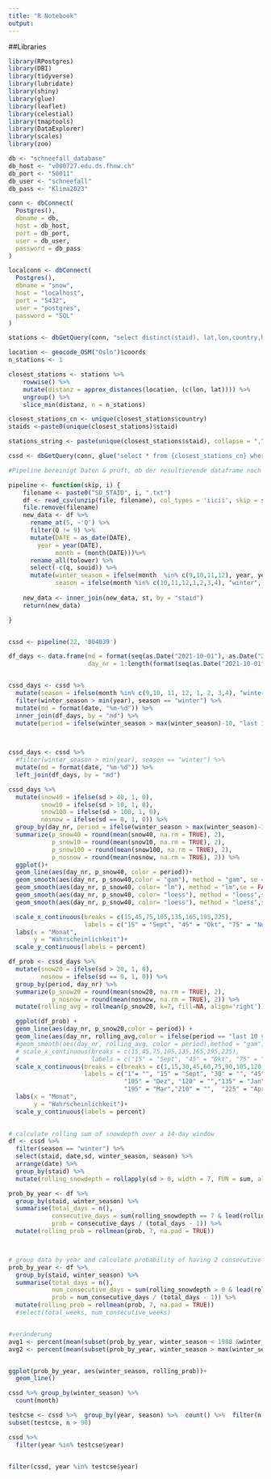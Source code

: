```yaml
---
title: "R Notebook"
output: 
---
```



##Libraries
```r
library(RPostgres)
library(DBI)
library(tidyverse)
library(lubridate)
library(shiny)
library(glue)
library(leaflet)
library(celestial)
library(tmaptools)
library(DataExplorer)
library(scales)
library(zoo)
```

```r
db <- "schneefall_database"
db_host <- "v000727.edu.ds.fhnw.ch"
db_port <- "50011"
db_user <- "schneefall"
db_pass <- "Klima2023"

conn <- dbConnect(
  Postgres(),
  dbname = db,
  host = db_host,
  port = db_port,
  user = db_user,
  password = db_pass
)

localconn <- dbConnect(
  Postgres(),
  dbname = "snow",
  host = "localhost",
  port = "5432",
  user = "postgres",
  password = "SQL"
)
```


```r
stations <- dbGetQuery(conn, "select distinct(staid), lat,lon,country,hght,stahght,staname   from cdk ")

location <- geocode_OSM("Oslo")$coords
n_stations <- 1

closest_stations <- stations %>% 
    rowwise() %>%
    mutate(distanz = approx_distances(location, (c(lon, lat)))) %>%
    ungroup() %>% 
    slice_min(distanz, n = n_stations)

closest_stations_cn <- unique(closest_stations$country)
staids <-paste0(unique(closest_stations)$staid)

stations_string <- paste(unique(closest_stations$staid), collapse = ",")

cssd <- dbGetQuery(conn, glue("select * from {closest_stations_cn} where staid in ({stations_string})"))

```
```r
#Pipeline bereinigt Daten & prüft, ob der resultierende dataframe noch genügend Datensätze hat. Wenn ja wird in die DB gespeichert. 

pipeline <- function(skip, i) {
    filename <- paste0("SD_STAID", i, ".txt")
    df <- read_csv(unzip(file, filename), col_types = 'iicii', skip = skip, na = c("NA", "-9999"))
    file.remove(filename)
    new_data <- df %>% 
      rename_at(5, ~'Q') %>% 
      filter(Q != 9) %>% 
      mutate(DATE = as_date(DATE), 
        year = year(DATE), 
             month = (month(DATE)))%>% 
      rename_all(tolower) %>% 
      select(-c(q, souid)) %>% 
      mutate(winter_season = ifelse(month  %in% c(9,10,11,12), year, year-1),
             season = ifelse(month %in% c(10,11,12,1,2,3,4), "winter", "summer"))
    
    new_data <- inner_join(new_data, st, by = "staid")
    return(new_data)

}


cssd <- pipeline(22, '004039')

```

```r


df_days <- data.frame(md = format(seq(as.Date("2021-10-01"), as.Date("2022-04-30"), by = "day"), "%m-%d"), 
                      day_nr = 1:length(format(seq(as.Date("2021-10-01"), as.Date("2022-04-30"), by = "day"), "%m-%d")))


cssd_days <- cssd %>%
  mutate(season = ifelse(month %in% c(9,10, 11, 12, 1, 2, 3,4), "winter", "summer"),) %>% 
  filter(winter_season > min(year), season == "winter") %>%
  mutate(md = format(date, "%m-%d")) %>%
  inner_join(df_days, by = "md") %>% 
  mutate(period = ifelse(winter_season > max(winter_season)-10, "last 10 years", "reference period"))
  


cssd_days <- cssd %>%
  #filter(winter_season > min(year), season == "winter") %>%
  mutate(md = format(date, "%m-%d")) %>%
  left_join(df_days, by = "md") 


```



```r
cssd_days %>% 
  mutate(snow40 = ifelse(sd > 40, 1, 0),
         snow10 = ifelse(sd > 10, 1, 0),
         snow100 = ifelse(sd > 100, 1, 0),
         nosnow = ifelse(sd == 0, 1, 0)) %>% 
  group_by(day_nr, period = ifelse(winter_season > max(winter_season)-10, "last 10 years", "reference period")) %>% 
  summarize(p_snow40 = round(mean(snow40, na.rm = TRUE), 2),
            p_snow10 = round(mean(snow10, na.rm = TRUE), 2),
            p_snow100 = round(mean(snow100, na.rm = TRUE), 2),
            p_nosnow = round(mean(nosnow, na.rm = TRUE), 2)) %>% 
  ggplot()+
  geom_line(aes(day_nr, p_snow40, color = period))+
  geom_smooth(aes(day_nr, p_snow40,color = "gam"), method = "gam", se = FALSE)+
  geom_smooth(aes(day_nr, p_snow40, color= "lm"), method = "lm",se = FALSE)+
  geom_smooth(aes(day_nr, p_snow40, color= "loess"), method = "loess",se = FALSE)+
  geom_smooth(aes(day_nr, p_snow40, color= "loess"), method = "loess",se = FALSE)+

  scale_x_continuous(breaks = c(15,45,75,105,135,165,195,225),
                     labels = c("15" = "Sept", "45" = "Okt", "75" = "Nov", "105" = "Dez", "135" = "Jan", "165" = "Feb", "195" = "Mar", "225" = "Apr"))+
  labs(x = "Monat",
       y = "Wahrscheinlichkeit")+
  scale_y_continuous(labels = percent)
```

```r

df_prob <- cssd_days %>%
  mutate(snow20 = ifelse(sd > 20, 1, 0),
         nosnow = ifelse(sd == 0, 1, 0)) %>% 
  group_by(period, day_nr) %>% 
  summarize(p_snow20 = round(mean(snow20, na.rm = TRUE), 2),
            p_nosnow = round(mean(nosnow, na.rm = TRUE), 2)) %>% 
  mutate(rolling_avg = rollmean(p_snow20, k=7, fill=NA, align='right'))

  ggplot(df_prob) +
  geom_line(aes(day_nr, p_snow20,color = period)) +
  geom_line(aes(day_nr, rolling_avg,color = ifelse(period == "last 10 years", "blue", "red")), size = 1.5)+
  #geom_smooth(aes(day_nr, rolling_avg, color = period),method = "gam") + 
  # scale_x_continuous(breaks = c(15,45,75,105,135,165,195,225),
  #                    labels = c("15" = "Sept", "45" = "Okt", "75" = "Nov", "105" = "Dez", "135" = "Jan", "165" = "Feb", "195" = "Mar", "225" = "Apr"))+
  scale_x_continuous(breaks = c(breaks = c(1,15,30,45,60,75,90,105,120,135,150,165,180,195,210,225,240)),
                     labels = c("1"= "", "15" = "Sept", "30" = "", "45" = "Okt", "60" = "","75" = "Nov", "90" = "",
                                "105" = "Dez", "120" = "","135" = "Jan", "150" = "","165" = "Feb","180" = "", 
                                "195" = "Mar","210" = "",  "225" = "Apr", "240" = ""))+
  labs(x = "Monat",
       y = "Wahrscheinlichkeit")+
  scale_y_continuous(labels = percent)
  
```

```r
# calculate rolling sum of snowdepth over a 14-day window
df <- cssd %>%
  filter(season == "winter") %>% 
  select(staid, date,sd, winter_season, season) %>% 
  arrange(date) %>%
  group_by(staid) %>%
  mutate(rolling_snowdepth = rollapply(sd > 0, width = 7, FUN = sum, align = "left", fill = NA))

prob_by_year <- df %>%
  group_by(staid, winter_season) %>%
  summarise(total_days = n(),
            consecutive_days = sum(rolling_snowdepth == 7 & lead(rolling_snowdepth > 0, n = 7, default = FALSE)),
            prob = consecutive_days / (total_days - 1)) %>%
  mutate(rolling_prob = rollmean(prob, 7, na.pad = TRUE))



# group data by year and calculate probability of having 2 consecutive weeks with snowdepth > 0
prob_by_year <- df %>%
  group_by(staid, winter_season) %>%
  summarise(total_days = n(),
            num_consecutive_days = sum(rolling_snowdepth > 0 & lead(rolling_snowdepth > 0, n = 7, default = FALSE)),
            prob = num_consecutive_days / (total_days - 1)) %>%
  mutate(rolling_prob = rollmean(prob, 7, na.pad = TRUE))
  #select(total_weeks, num_consecutive_weeks)


#veränderung
avg1 <- percent(mean(subset(prob_by_year, winter_season < 1980 &winter_season > 1950)$prob))
avg2 <- percent(mean(subset(prob_by_year, winter_season > max(winter_season)-11)$prob))


ggplot(prob_by_year, aes(winter_season, rolling_prob))+
  geom_line()

cssd %>% group_by(winter_season) %>% 
  count(month)


```
```r

testcse <- cssd %>%  group_by(year, season) %>%  count() %>%  filter(n > 90, year > 1950) 
subset(testcse, n > 90)

cssd %>% 
  filter(year %in% testcse$year)


filter(cssd, year %in% testcse$year)


```

